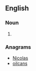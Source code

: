 ==English==

===Noun===
{{head|en|noun plural form}}

# {{plural of|alnico|lang=en}}

===Anagrams===
* [[Nicolas#English|Nicolas]]
* [[oilcans#English|oilcans]]